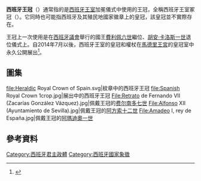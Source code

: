 '''西班牙王冠'''（{{lang-es|corona real de España}}）通常指的是[[西班牙王室|西班牙王室]]加冕儀式中使用的王冠，全稱西班牙王室冢冠（{{lang-es|corona tumular de los reyes de España}}）。它同時也可能指西班牙及其殖民地國家徽章上的皇冠，該皇冠並不實際存在。

王冠上一次使用是在[[西班牙議會|西班牙議會]]舉行的國王[[費利佩六世|費利佩六世]]繼位、[[胡安·卡洛斯一世|胡安·卡洛斯一世]]退位儀式上。自2014年7月以後，西班牙王室的皇冠和權杖在[[馬德里王宮|馬德里王宮]]的皇冠室中永久公開展出<ref>{{Cite web |url=http://www.patrimonionacional.es/noticias/detalle/8334 |title=Patrimonio Nacional |access-date=2021-03-04 |archive-date=2014-12-09 |archive-url=https://web.archive.org/web/20141209224155/http://www.patrimonionacional.es/noticias/detalle/8334 |dead-url=yes }}</ref>。

==圖集==
<gallery>
file:Heraldic Royal Crown of Spain.svg|紋章中的西班牙王冠
file:Spanish Royal Crown 1crop.jpg|展出中的西班牙王冠
File:Retrato de Fernando VII (Zacarías González Vázquez).jpg|佩戴王冠的[[费尔南多七世|费尔南多七世]]
File:Alfonso XII (Ayuntamiento de Sevilla).jpg|佩戴王冠的[[阿方索十二世|阿方索十二世]]
File:Amadeo I, rey de España.jpg|佩戴王冠的[[阿瑪迪奧一世_(西班牙)|阿瑪迪奧一世]]
</gallery>

==參考資料==
{{reflist}}

{{西班牙帝國}}
{{王冠}}

[[Category:西班牙君主政體|Category:西班牙君主政體]]
[[Category:西班牙國家象徵|Category:西班牙國家象徵]]